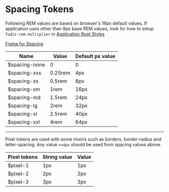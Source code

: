 
<Meta title="Foundations/Spacing" />

# Spacing Tokens

Following REM values are based on browser's 16px default values. If application uses other than 8px base REM values, look for how to setup `fudis-rem-multiplier` in [Application Root Styles](/docs/documentation-introduction-how-to-start-using-fudis--documentation&args=#5-define-applications-root-styles)

[Figma for Spacing](https://www.figma.com/file/a6G6ZD6W3tlq0qmUkdvdp1/Fudis-DS-Foundations?type=design&node-id=26-187&mode=design&t=lYhydEYCkwi6ol3D-0)

<table>
  <thead>
    <tr>
      <th>Name</th>
      <th>Value</th>
      <th>Default px value</th>
    </tr>
  </thead>
  <tbody>
    <tr>
      <td>$spacing-none</td>
      <td>0</td>
      <td>0</td>
    </tr>
    <tr>
      <td>$spacing-xxs</td>
      <td>0.25rem</td>
      <td>4px</td>
    </tr>
    <tr>
      <td>$spacing-xs</td>
      <td>0.5rem</td>
      <td>8px</td>
    </tr>
    <tr>
      <td>$spacing-sm</td>
      <td>1rem</td>
      <td>16px</td>
    </tr>
    <tr>
      <td>$spacing-md</td>
      <td>1.5rem</td>
      <td>24px</td>
    </tr>
    <tr>
      <td>$spacing-lg</td>
      <td>2rem</td>
      <td>32px</td>
    </tr>
    <tr>
      <td>$spacing-xl</td>
      <td>2.5rem</td>
      <td>40px</td>
    </tr>
    <tr>
      <td>$spacing-xxl</td>
      <td>4rem</td>
      <td>64px</td>
    </tr>
  </tbody>
</table>

<hr />

Pixel tokens are used with some mixins such as borders, border-radius and letter-spacing. Any value `>=4px` should be used from spacing values above.

<table>
  <thead>
    <tr>
      <th>Pixel tokens</th>
      <th>String value</th>
      <th>Value</th>
    </tr>
  </thead>
  <tbody>
    <tr>
      <td>$pixel-1</td>
      <td>1px</td>
      <td>1px</td>
    </tr>
    <tr>
      <td>$pixel-2</td>
      <td>2px</td>
      <td>2px</td>
    </tr>
    <tr>
      <td>$pixel-3</td>
      <td>3px</td>
      <td>3px</td>
    </tr>
  </tbody>
</table>
